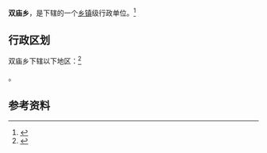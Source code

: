 {{中国乡级行政区|21/09/22/205/000}}

'''双庙乡'''，是{{PRC admin/fullname|21/09/22/205/000|3}}下辖的一个[[乡镇|乡镇]]级行政单位。<ref>{{PRC admin/ref sgc|{{PRC admin/parent|21/09/22/205/000}}}}</ref>

== 行政区划 ==

双庙乡下辖以下地区：<ref>{{PRC admin/ref sgc|21/09/22/205/000}}</ref>

{{PRC admin/children|21/09/22/205/000}}。

== 参考资料 ==

{{reflist}}

{{行政区划小作品}}
{{PRC admin/navcat|21/09/22/205/000}}